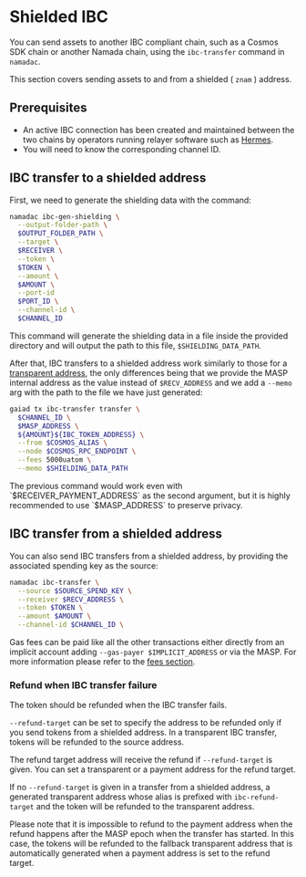 
# Shielded IBC

You can send assets to another IBC compliant chain, such as a Cosmos SDK chain or another Namada chain, using the
`ibc-transfer` command in `namadac`.

This section covers sending assets to and from a shielded ( `znam` ) address.

## Prerequisites

- An active IBC connection has been created and maintained between the two chains by operators running relayer 
software such as [Hermes](https://github.com/heliaxdev/hermes). 
- You will need to know the corresponding channel ID.

## IBC transfer to a shielded address

First, we need to generate the shielding data with the command:

```bash copy
namadac ibc-gen-shielding \
  --output-folder-path \
  $OUTPUT_FOLDER_PATH \
  --target \
  $RECEIVER \
  --token \
  $TOKEN \
  --amount \
  $AMOUNT \
  --port-id
  $PORT_ID \
  --channel-id \
  $CHANNEL_ID
```

This command will generate the shielding data in a file inside the provided directory and will output the path to this file, `$SHIELDING_DATA_PATH`.

After that, IBC transfers to a shielded address work similarly to those for a [transparent address](./transparent-ibc.mdx), 
the only differences being that we provide the MASP internal address as the value instead of `$RECV_ADDRESS` and we add a `--memo` arg with the path to the file we have just generated:

```bash copy
gaiad tx ibc-transfer transfer \
  $CHANNEL_ID \
  $MASP_ADDRESS \
  ${AMOUNT}${IBC_TOKEN_ADDRESS} \
  --from $COSMOS_ALIAS \
  --node $COSMOS_RPC_ENDPOINT \
  --fees 5000uatom \
  --memo $SHIELDING_DATA_PATH
```

<Callout>
The previous command would work even with `$RECEIVER_PAYMENT_ADDRESS` as the second argument, but it is highly recommended to use `$MASP_ADDRESS` to preserve privacy.
</Callout>

## IBC transfer from a shielded address

You can also send IBC transfers from a shielded address, by providing the associated spending key as the source:
```bash copy
namadac ibc-transfer \
  --source $SOURCE_SPEND_KEY \
  --receiver $RECV_ADDRESS \
  --token $TOKEN \
  --amount $AMOUNT \
  --channel-id $CHANNEL_ID \
```

Gas fees can be paid like all the other transactions either directly from an implicit account adding `--gas-payer $IMPLICIT_ADDRESS` or via the MASP.
For more information please refer to the [fees section](../fees.mdx).

### Refund when IBC transfer failure
The token should be refunded when the IBC transfer fails.

`--refund-target` can be set to specify the address to be refunded only if you send tokens from a shielded address. In a transparent IBC transfer, tokens will be refunded to the source address.

The refund target address will receive the refund if `--refund-target` is given. You can set a transparent or a payment address for the refund target.

If no `--refund-target` is given in a transfer from a shielded address, a generated transparent address whose alias is prefixed with `ibc-refund-target` and the token will be refunded to the transparent address.

Please note that it is impossible to refund to the payment address when the refund happens after the MASP epoch when the transfer has started. In this case, the tokens will be refunded to the fallback transparent address that is automatically generated when a payment address is set to the refund target.
